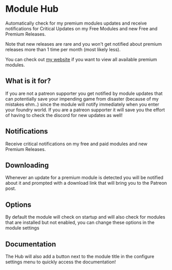 
# Module Hub

<ModuleInfo/>

Automatically check for my premium modules updates and receive
notifications for Critical Updates on my Free Modules and new Free and
Premium Releases.

Note that new releases are rare and you won't get notified about premium
releases more than 1 time per month (most likely less).

You can check out [my website](https://theripper93.com/) if you want to view all available premium modules.

## What is it for?

<ImageButBetter
  src='/images/Module-Hub/Phnotif.png'
  alt='The Module Hub allerting you of a critical update'
  width={2000}
  height={2000}
  className={styles.wikiimage}
/>
If you are not a patreon supporter you get notified by module updates that can potentially
save your impending game from disaster (because of my mistakes ehm..) since the module
will notify immediately when you enter your foundry world. If you are a patreon supporter
it will save you the effort of having to check the discord for new updates as well\!

## Notifications

Receive critical notifications on my free and paid modules and new
Premium Releases.

## Downloading

<ImageButBetter
  src='/images/Module-Hub/Phsettings.png'
  alt='The Module Hub Settings'
  width={2000}
  height={2000}
  className={styles.wikiimage}
/>

Whenever an update for a premium module is detected you will be notified
about it and prompted with a download link that will bring you to the
Patreon post.

## Options

By default the module will check on startup and will also check for
modules that are installed but not enabled, you can change these options
in the module settings

## Documentation

<ImageButBetter
  src='/images/Module-Hub/Hubdocs.png'
  alt='Documentation Button'
  width={2000}
  height={2000}
  className={styles.wikiimagesmall}
/>

The Hub will also add a button next to the module title in the configure
settings menu to quickly access the documentation\!
